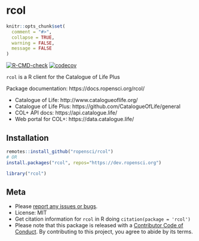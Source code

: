 rcol
====

```r
knitr::opts_chunk$set(
  comment = "#>",
  collapse = TRUE,
  warning = FALSE,
  message = FALSE
)
```

<!-- README.md is generated from README.Rmd. Please edit that file -->

[![R-CMD-check](https://github.com/ropensci/rcol/workflows/R-CMD-check/badge.svg)](https://github.com/ropensci/rcol/actions)
[![codecov](https://codecov.io/gh/ropensci/rcol/branch/master/graph/badge.svg)](https://codecov.io/gh/ropensci/rcol)

`rcol` is a R client for the Catalogue of Life Plus

Package documentation: https://docs.ropensci.org/rcol/

* Catalogue of Life: http://www.catalogueoflife.org/
* Catalogue of Life Plus: https://github.com/CatalogueOfLife/general
* COL+ API docs: https://api.catalogue.life/
* Web portal for COL+: https://data.catalogue.life/

## Installation

```r
remotes::install_github("ropensci/rcol")
# OR
install.packages("rcol", repos="https://dev.ropensci.org")
```

```r
library("rcol")
```

<!-- API notes
* `/dataset/{dataset_key}/taxon/` routes contain the data given in `/dataset/{dataset_key}/name/` routes -->

## Meta

* Please [report any issues or bugs](https://github.com/ropensci/rcol/issues).
* License: MIT
* Get citation information for `rcol` in R doing `citation(package = 'rcol')`
* Please note that this package is released with a [Contributor Code of Conduct](https://ropensci.org/code-of-conduct/). By contributing to this project, you agree to abide by its terms.
